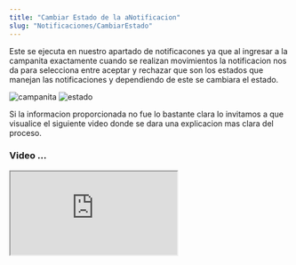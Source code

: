 ```yaml
---
title: "Cambiar Estado de la aNotificacion"
slug: "Notificaciones/CambiarEstado"
---
```




Este se ejecuta en nuestro apartado de notificacones ya que al ingresar a la campanita exactamente cuando se realizan movimientos  la notificacion nos da para selecciona entre aceptar y rechazar que son los estados que manejan las notificaciones y dependiendo de este se cambiara el estado. 

<Image src={campanita} alt="campanita" width={3148} height={2270} />
<Image src={estado} alt="estado" width={3148} height={2270} />


Si la informacion proporcionada no fue lo bastante clara lo invitamos a que visualice el siguiente video donde se dara una explicacion mas clara del proceso.

### Video ...

<div style={{ display: "flex", justifyContent: "center" }}>
  <iframe
    style={{ height: "500px", width: "100%" }}
    src="https://www.youtube.com/embed/2BguHdpz0Ss"
    
    title="Tutorial"
    frameBorder="0"
    allow="accelerometer; autoplay; clipboard-write; encrypted-media; gyroscope; picture-in-picture"
    allowFullScreen
  ></iframe>
</div>
